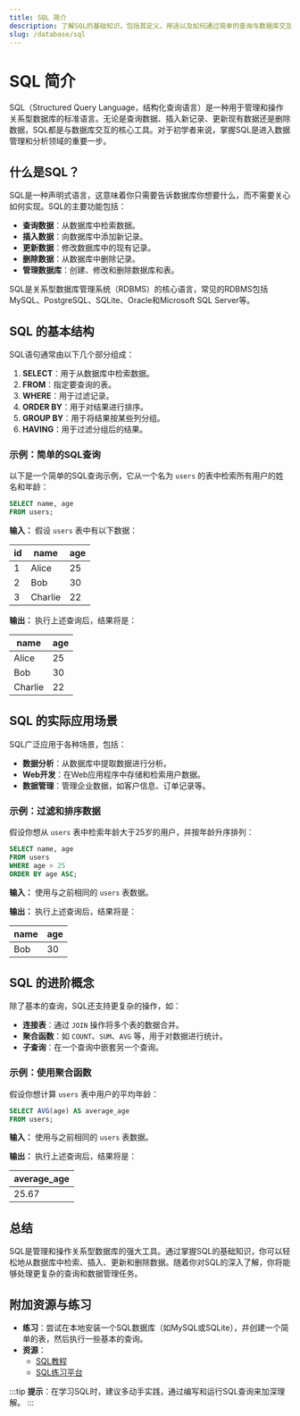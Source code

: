 ```yaml
---
title: SQL 简介
description: 了解SQL的基础知识，包括其定义、用途以及如何通过简单的查询与数据库交互。
slug: /database/sql
---
```


# SQL 简介

SQL（Structured Query Language，结构化查询语言）是一种用于管理和操作关系型数据库的标准语言。无论是查询数据、插入新记录、更新现有数据还是删除数据，SQL都是与数据库交互的核心工具。对于初学者来说，掌握SQL是进入数据管理和分析领域的重要一步。

## 什么是SQL？

SQL是一种声明式语言，这意味着你只需要告诉数据库你想要什么，而不需要关心如何实现。SQL的主要功能包括：

- **查询数据**：从数据库中检索数据。
- **插入数据**：向数据库中添加新记录。
- **更新数据**：修改数据库中的现有记录。
- **删除数据**：从数据库中删除记录。
- **管理数据库**：创建、修改和删除数据库和表。

SQL是关系型数据库管理系统（RDBMS）的核心语言，常见的RDBMS包括MySQL、PostgreSQL、SQLite、Oracle和Microsoft SQL Server等。

## SQL 的基本结构

SQL语句通常由以下几个部分组成：

1. **SELECT**：用于从数据库中检索数据。
2. **FROM**：指定要查询的表。
3. **WHERE**：用于过滤记录。
4. **ORDER BY**：用于对结果进行排序。
5. **GROUP BY**：用于将结果按某些列分组。
6. **HAVING**：用于过滤分组后的结果。

### 示例：简单的SQL查询

以下是一个简单的SQL查询示例，它从一个名为 `users` 的表中检索所有用户的姓名和年龄：

```sql
SELECT name, age
FROM users;
```

**输入：**
假设 `users` 表中有以下数据：

| id  | name   | age |
|-----|--------|-----|
| 1   | Alice  | 25  |
| 2   | Bob    | 30  |
| 3   | Charlie| 22  |

**输出：**
执行上述查询后，结果将是：

| name   | age |
|--------|-----|
| Alice  | 25  |
| Bob    | 30  |
| Charlie| 22  |

## SQL 的实际应用场景

SQL广泛应用于各种场景，包括：

- **数据分析**：从数据库中提取数据进行分析。
- **Web开发**：在Web应用程序中存储和检索用户数据。
- **数据管理**：管理企业数据，如客户信息、订单记录等。

### 示例：过滤和排序数据

假设你想从 `users` 表中检索年龄大于25岁的用户，并按年龄升序排列：

```sql
SELECT name, age
FROM users
WHERE age > 25
ORDER BY age ASC;
```

**输入：**
使用与之前相同的 `users` 表数据。

**输出：**
执行上述查询后，结果将是：

| name | age |
|------|-----|
| Bob  | 30  |

## SQL 的进阶概念

除了基本的查询，SQL还支持更复杂的操作，如：

- **连接表**：通过 `JOIN` 操作将多个表的数据合并。
- **聚合函数**：如 `COUNT`、`SUM`、`AVG` 等，用于对数据进行统计。
- **子查询**：在一个查询中嵌套另一个查询。

### 示例：使用聚合函数

假设你想计算 `users` 表中用户的平均年龄：

```sql
SELECT AVG(age) AS average_age
FROM users;
```

**输入：**
使用与之前相同的 `users` 表数据。

**输出：**
执行上述查询后，结果将是：

| average_age |
|-------------|
| 25.67       |

## 总结

SQL是管理和操作关系型数据库的强大工具。通过掌握SQL的基础知识，你可以轻松地从数据库中检索、插入、更新和删除数据。随着你对SQL的深入了解，你将能够处理更复杂的查询和数据管理任务。

## 附加资源与练习

- **练习**：尝试在本地安装一个SQL数据库（如MySQL或SQLite），并创建一个简单的表，然后执行一些基本的查询。
- **资源**：
  - [SQL教程](https://www.w3schools.com/sql/)
  - [SQL练习平台](https://sqlzoo.net/)

:::tip
**提示**：在学习SQL时，建议多动手实践，通过编写和运行SQL查询来加深理解。
:::